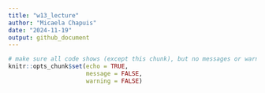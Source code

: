 ```yaml
---
title: "w13_lecture"
author: "Micaela Chapuis"
date: "2024-11-19"
output: github_document
---
```

```r
# make sure all code shows (except this chunk), but no messages or warnings
knitr::opts_chunk$set(echo = TRUE,
                      message = FALSE,
                      warning = FALSE)
```

